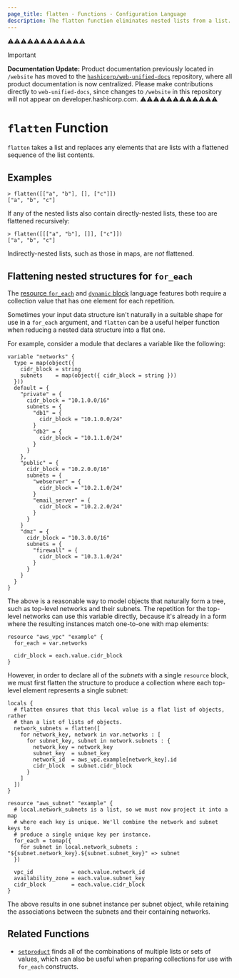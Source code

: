 ```yaml
---
page_title: flatten - Functions - Configuration Language
description: The flatten function eliminates nested lists from a list.
---
```


⚠️⚠️⚠️⚠️⚠️⚠️⚠️⚠️⚠️⚠️⚠️⚠️
> [!IMPORTANT]  
> **Documentation Update:** Product documentation previously located in `/website` has moved to the [`hashicorp/web-unified-docs`](https://github.com/hashicorp/web-unified-docs) repository, where all product documentation is now centralized. Please make contributions directly to `web-unified-docs`, since changes to `/website` in this repository will not appear on developer.hashicorp.com.
⚠️⚠️⚠️⚠️⚠️⚠️⚠️⚠️⚠️⚠️⚠️⚠️


# `flatten` Function

`flatten` takes a list and replaces any elements that are lists with a
flattened sequence of the list contents.

## Examples

```
> flatten([["a", "b"], [], ["c"]])
["a", "b", "c"]
```

If any of the nested lists also contain directly-nested lists, these too are
flattened recursively:

```
> flatten([[["a", "b"], []], ["c"]])
["a", "b", "c"]
```

Indirectly-nested lists, such as those in maps, are _not_ flattened.

## Flattening nested structures for `for_each`

The
[resource `for_each`](/terraform/language/meta-arguments/for_each)
and
[`dynamic` block](/terraform/language/expressions/dynamic-blocks)
language features both require a collection value that has one element for
each repetition.

Sometimes your input data structure isn't naturally in a suitable shape for
use in a `for_each` argument, and `flatten` can be a useful helper function
when reducing a nested data structure into a flat one.

For example, consider a module that declares a variable like the following:

```hcl
variable "networks" {
  type = map(object({
    cidr_block = string
    subnets    = map(object({ cidr_block = string }))
  }))
  default = {
    "private" = {
      cidr_block = "10.1.0.0/16"
      subnets = {
        "db1" = {
          cidr_block = "10.1.0.0/24"
        }
        "db2" = {
          cidr_block = "10.1.1.0/24"
        }
      }
    },
    "public" = {
      cidr_block = "10.2.0.0/16"
      subnets = {
        "webserver" = {
          cidr_block = "10.2.1.0/24"
        }
        "email_server" = {
          cidr_block = "10.2.2.0/24"
        }
      }
    }
    "dmz" = {
      cidr_block = "10.3.0.0/16"
      subnets = {
        "firewall" = {
          cidr_block = "10.3.1.0/24"
        }
      }
    }
  }
}

```

The above is a reasonable way to model objects that naturally form a tree,
such as top-level networks and their subnets. The repetition for the top-level
networks can use this variable directly, because it's already in a form
where the resulting instances match one-to-one with map elements:

```hcl
resource "aws_vpc" "example" {
  for_each = var.networks

  cidr_block = each.value.cidr_block
}
```

However, in order to declare all of the _subnets_ with a single `resource`
block, we must first flatten the structure to produce a collection where each
top-level element represents a single subnet:

```hcl
locals {
  # flatten ensures that this local value is a flat list of objects, rather
  # than a list of lists of objects.
  network_subnets = flatten([
    for network_key, network in var.networks : [
      for subnet_key, subnet in network.subnets : {
        network_key = network_key
        subnet_key  = subnet_key
        network_id  = aws_vpc.example[network_key].id
        cidr_block  = subnet.cidr_block
      }
    ]
  ])
}

resource "aws_subnet" "example" {
  # local.network_subnets is a list, so we must now project it into a map
  # where each key is unique. We'll combine the network and subnet keys to
  # produce a single unique key per instance.
  for_each = tomap({
    for subnet in local.network_subnets : "${subnet.network_key}.${subnet.subnet_key}" => subnet
  })

  vpc_id            = each.value.network_id
  availability_zone = each.value.subnet_key
  cidr_block        = each.value.cidr_block
}
```

The above results in one subnet instance per subnet object, while retaining
the associations between the subnets and their containing networks.

## Related Functions

* [`setproduct`](/terraform/language/functions/setproduct) finds all of the combinations of multiple
  lists or sets of values, which can also be useful when preparing collections
  for use with `for_each` constructs.
